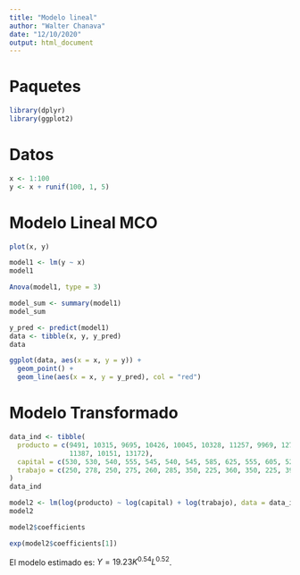 ```yaml
---
title: "Modelo lineal"
author: "Walter Chanava"
date: "12/10/2020"
output: html_document
---
```


# Paquetes

```r
library(dplyr)
library(ggplot2)
```

# Datos

```r
x <- 1:100
y <- x + runif(100, 1, 5)
```

# Modelo Lineal MCO

```r
plot(x, y)
```

```r
model1 <- lm(y ~ x)
model1
```

```r
Anova(model1, type = 3)
```

```r
model_sum <- summary(model1)
model_sum
```

```r
y_pred <- predict(model1)
data <- tibble(x, y, y_pred)
data
```

```r
ggplot(data, aes(x = x, y = y)) +
  geom_point() +
  geom_line(aes(x = x, y = y_pred), col = "red")
```

# Modelo Transformado

```r
data_ind <- tibble(
  producto = c(9491, 10315, 9695, 10426, 10045, 10328, 11257, 9969, 12739, 
               11387, 10151, 13172),
  capital = c(530, 530, 540, 555, 545, 540, 545, 585, 625, 555, 605, 520),
  trabajo = c(250, 278, 250, 275, 260, 285, 350, 225, 360, 350, 225, 390)
)
data_ind
```

```r
model2 <- lm(log(producto) ~ log(capital) + log(trabajo), data = data_ind)
model2
```

```r
model2$coefficients
```

```r
exp(model2$coefficients[1])
```

El modelo estimado es: $Y=19.23K^{0.54}L^{0.52}$.
